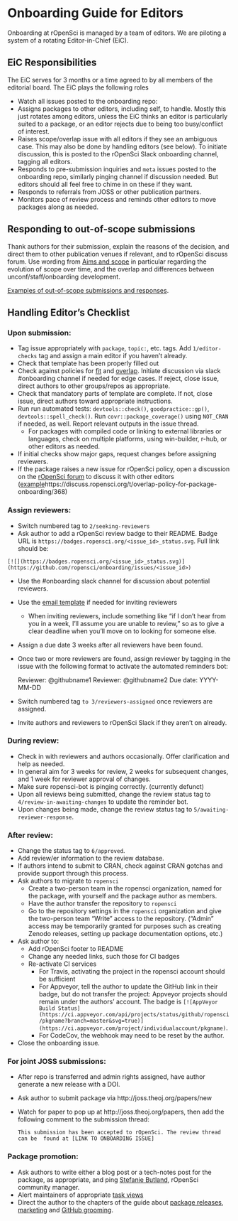 # Onboarding Guide for Editors

Onboarding at rOpenSci is managed by a team of editors.  We are piloting
a system of a rotating Editor-in-Chief (EiC).

## EiC Responsibilities

The EiC serves for 3 months or a time agreed to by all members of the editorial
board. The EiC plays the following roles

- Watch all issues posted to the onboarding repo:
-  Assigns packages to other editors, including self, to handle. Mostly this just rotates among editors, unless the EiC thinks an editor is particularly suited to a package, or an editor rejects due to being too busy/conflict of interest.
- Raises scope/overlap issue with all editors if they see an ambiguous case.  This
may also be done by handling editors (see below). To initiate discussion, this
is posted to the rOpenSci Slack onboarding channel, tagging all editors.
 - Responds to pre-submission inquiries and `meta` issues posted to the onboarding
 repo, similarly pinging channel if discussion needed.  But editors should all feel free to chime in on these if they want.
 - Responds to referrals from JOSS or other publication partners.
 - Monitors pace of review process and reminds other editors to move packages
 along as needed.
 
## Responding to out-of-scope submissions

Thank authors for their submission, explain the reasons of the decision, and direct them to other publication venues if relevant, and to rOpenSci discuss forum. Use wording from [Aims and scope](#aims-and-scope) in particular regarding the evolution of scope over time, and the overlap and differences between unconf/staff/onboarding development.

[Examples of out-of-scope submissions and responses](https://github.com/ropensci/onboarding/issues?q=is%3Aissue+is%3Aclosed+label%3Aout-of-scope).


## Handling Editor's Checklist

### Upon submission:

-   Tag issue appropriately with `package`, `topic:`, etc. tags. Add `1/editor-checks` tag
    and assign a main editor if you haven't already.
-   Check that template has been properly filled out
-   Check against policies for [fit](policies.md#fit) and [overlap](policies.md#fit).
    Initiate discussion via slack #onboarding channel if needed for edge cases.
    If reject, close issue, direct authors to other groups/repos as appropriate.
-   Check that mandatory parts of template are complete.  If not, close issue,
    direct authors toward appropriate instructions.
-   Run run automated tests: `devtools::check()`, `goodpractice::gp()`, `devtools::spell_check()`. Run
    `covr::package_coverage()` using `NOT_CRAN` if needed, as well. Report
    relevant outputs in the issue thread.
    -   For packages with compiled code or linking to external libraries or languages,
        check on multiple platforms, using win-builder, r-hub, or other editors
        as needed.
-   If initial checks show major gaps, request changes before assigning reviewers.
-   If the package raises a new issue for rOpenSci policy, open a discussion on the
    [rOpenSci forum](https://discuss.ropensci.org/) to discuss it with other
    editors ([example]()https://discuss.ropensci.org/t/overlap-policy-for-package-onboarding/368)
    
### Assign reviewers:

-   Switch numbered tag to `2/seeking-reviewers`
-   Ask author to add a rOpenSci review badge to their README. Badge URL is `https://badges.ropensci.org/<issue_id>_status.svg`. Full link should be:

```
[![](https://badges.ropensci.org/<issue_id>_status.svg)](https://github.com/ropensci/onboarding/issues/<issue_id>)
```

-   Use the #onboarding slack channel for discussion about potential reviewers.
-   Use the [email template](https://github.com/ropensci/onboarding/blob/master/review_request_template.md) if needed for inviting reviewers
    -   When inviting reviewers, include something like "if I don't hear from
        you in a week, I'll assume you are unable to review," so as to give a
        clear deadline when you'll move on to looking for someone else.
-   Assign a due date 3 weeks after all reviewers have been found.
-   Once two or more reviewers are found, assign reviewer by tagging in the issue with the
    following format to activate the automated reminders bot:
   
      Reviewer: @githubname1 
      Reviewer: @githubname2
      Due date: YYYY-MM-DD

-   Switch numbered tag `to 3/reviewers-assigned` once reviewers are assigned.
-   Invite authors and reviewers to rOpenSci Slack if they aren't on already.

### During review:

-   Check in with reviewers and authors occasionally. Offer clarification and help as needed.
-   In general aim for 3 weeks for review, 2 weeks for
    subsequent changes, and 1 week for reviewer approval of changes.
-   Make sure ropensci-bot is pinging correctly. (currently defunct)
-   Upon all reviews being submitted, change the review status tag to
    `4/review-in-awaiting-changes` to update the reminder bot.
-   Upon changes being made, change the review status tag to `5/awaiting-reviewer-response`.
    
### After review:

-  Change the status tag to `6/approved`.
-   Add review/er information to the review database.
-   If authors intend to submit to CRAN, check against CRAN gotchas and provide
    support through this process.
-   Ask authors to migrate to `ropensci`
    -   Create a two-person team in the ropensci organization, named for the
        package, with yourself and the package author as members.
    -   Have the author transfer the repository to `ropensci`
    -   Go to the repository settings in the `ropensci` organization and give
        the two-person team "Write" access to the repository. ("Admin" access
        may be temporarily granted for purposes such as creating Zenodo releases,
        setting up package documentation options, etc.)

-   Ask author to:
    -   Add rOpenSci footer to README
    -   Change any needed links, such those for CI badges
    -   Re-activate CI services
        -  For Travis, activating the project in the ropensci account should be
           sufficient
        -  For Appveyor, tell the author to update the GitHub link in their badge, but do not transfer the project: Appveyor projects should remain under the authors' account. The badge is `[![AppVeyor Build Status](https://ci.appveyor.com/api/projects/status/github/ropensci/pkgname?branch=master&svg=true)](https://ci.appveyor.com/project/individualaccount/pkgname)`.
        -  For CodeCov, the webhook may need to be reset by the author.
-   Close the onboarding issue. 

### For joint JOSS submissions:

-  After repo is transferred and admin rights assigned, have author generate
   a new release with a DOI.
-  Ask author to submit package via http://joss.theoj.org/papers/new
-  Watch for paper to pop up at http://joss.theoj.org/papers, then
   add the following comment to the submission thread:
   
   `This submission has been accepted to rOpenSci. The review thread can be
    found at [LINK TO ONBOARDING ISSUE]`

### Package promotion:

-  Ask authors to write either a blog post or a tech-notes post for the package, as appropriate, and ping [Stefanie Butland](https://github.com/stefaniebutland), rOpenSci community manager.
-   Alert maintainers of appropriate [task views](https://github.com/search?utf8=%E2%9C%93&q=user%3Aropensci+%22task+view%22&type=Repositories&ref=searchresults)
-   Direct the author to the chapters of the guide about [package releases](#releases), [marketing](#marketing) and [GitHub grooming](#grooming).
